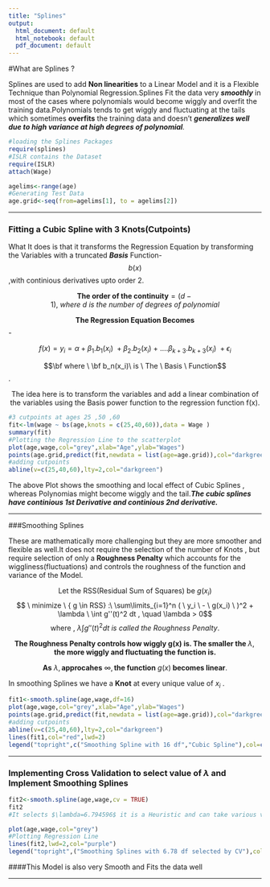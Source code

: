 ```yaml
---
title: "Splines"
output:
  html_document: default
  html_notebook: default
  pdf_document: default
---
```


#What are Splines ?

Splines are used to add __Non linearities__ to a Linear Model and it is a Flexible Technique than Polynomial Regression.Splines Fit the data very *__smoothly__* in most of the cases where polynomials would become wiggly and overfit the training data.Polynomials 
tends to get wiggly and fluctuating at the tails which sometimes __overfits__ the training data and doesn't *__generalizes well due to high variance at high degrees of polynomial__.*



```r
#loading the Splines Packages
require(splines)
#ISLR contains the Dataset
require(ISLR)
attach(Wage)

agelims<-range(age)
#Generating Test Data
age.grid<-seq(from=agelims[1], to = agelims[2])

```

---


### Fitting a Cubic Spline with 3 Knots(Cutpoints)
What It does is that it transforms the Regression Equation by transforming the Variables with a truncated *__Basis__* Function- $$b(x)$$ ,with continious derivatives upto order 2.

$$\textbf{The order of the continuity}= (d - 1) , \ where \ d \ is \ the \ number \ of \ degrees \ of \ polynomial$$

$$\textbf {The Regression Equation Becomes}$$ -

$$f(x) = y_i = \alpha + \beta_1.b_1(x_i)\ +  \beta_2.b_2(x_i)\ + \ .... \beta_{k+3}.b_{k+3}(x_i) \ + \epsilon_i   $$

 $$\bf where \ \bf b_n(x_i)\ is \  The \  Basis \ Function$$.
 
$$\text{The idea here is to transform the variables and add a linear combination of the variables using the Basis power function to the regression function f(x).} $$
```r
#3 cutpoints at ages 25 ,50 ,60
fit<-lm(wage ~ bs(age,knots = c(25,40,60)),data = Wage )
summary(fit)
#Plotting the Regression Line to the scatterplot   
plot(age,wage,col="grey",xlab="Age",ylab="Wages")
points(age.grid,predict(fit,newdata = list(age=age.grid)),col="darkgreen",lwd=2,type="l")
#adding cutpoints
abline(v=c(25,40,60),lty=2,col="darkgreen")

```
The above Plot shows the smoothing and local effect of Cubic Splines , whereas Polynomias might become wiggly and the tail.*__The cubic splines have continious 1st Derivative and continious 2nd derivative.__*

--------


###Smoothing Splines 

These are mathematically more challenging but they are more smoother and flexible as well.It does not require the selection of the number of Knots , but require selection of only a __Roughness Penalty__ which accounts for the wiggliness(fluctuations) and controls the roughness of the function and variance of the Model.

$$ \text{Let the RSS(Residual Sum of Squares) be} \ { g(x_i) }$$
$$ \ minimize \ { g \in RSS} :\ \sum\limits_{i=1}^n ( \ y_i \ - \ g(x_i) \ )^2 + \lambda \ \int g''(t)^2 dt , \quad  \lambda > 0$$
$$ \text{ where },\ \lambda \int g''(t)^2 dt \  {is \ called \ the \ Roughness \ Penalty. }  $$

$$ \textbf {The Roughness Penalty controls how wiggly g(x) is. The smaller the }  \lambda , \textbf{ the more wiggly and  fluctuating the function is. }$$  

$$\textbf {As} \  \lambda ,\textbf {approcahes}\ \infty , \textbf {the function} \ g(x) \textbf  { becomes linear} . $$

In smoothing Splines we have a __Knot__ at every unique value of $x_i$ .


```r
fit1<-smooth.spline(age,wage,df=16)
plot(age,wage,col="grey",xlab="Age",ylab="Wages")
points(age.grid,predict(fit,newdata = list(age=age.grid)),col="darkgreen",lwd=2,type="l")
#adding cutpoints
abline(v=c(25,40,60),lty=2,col="darkgreen")
lines(fit1,col="red",lwd=2)
legend("topright",c("Smoothing Spline with 16 df","Cubic Spline"),col=c("red","darkgreen"),lwd=2)

```

---


### Implementing Cross Validation to select value of $\lambda$  and Implement Smoothing Splines 


```r
fit2<-smooth.spline(age,wage,cv = TRUE)
fit2
#It selects $\lambda=6.794596$ it is a Heuristic and can take various values for how rough the function is

plot(age,wage,col="grey")
#Plotting Regression Line
lines(fit2,lwd=2,col="purple")
legend("topright",("Smoothing Splines with 6.78 df selected by CV"),col="purple",lwd=2)


```

####This Model is also very Smooth and Fits the data well 

---



